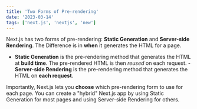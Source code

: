 ```yaml
---
title: 'Two Forms of Pre-rendering'
date: '2023-03-14'
tags: ['next.js', 'nextjs', 'new']
---
```


Next.js has two forms of pre-rendering: **Static Generation** and **Server-side Rendering**. The Difference is in **when** it generates the HTML for a page.

- **Static Generation** is the pre-rendering method that generates the HTML at **build time**. The pre-rendered HTML is then _reused_ on each request.
-**Server-side Rendering** is the pre-rendering method that generates the HTML on **each request**.

Importantly, Next.js lets you **choose** which pre-rendering form to use for each page. You can create a "hybrid" Next.js app by using Static Generation for most pages and using Server-side Rendering for others.